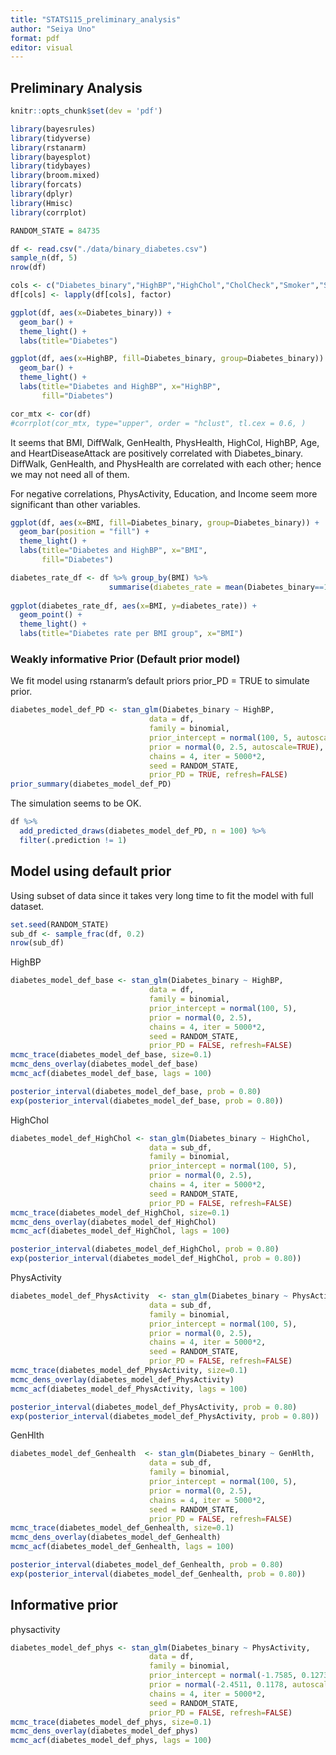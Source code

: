 ```yaml
---
title: "STATS115_preliminary_analysis"
author: "Seiya Uno"
format: pdf
editor: visual
---
```


## Preliminary Analysis
```r
knitr::opts_chunk$set(dev = 'pdf')
```

``` r
library(bayesrules)
library(tidyverse)
library(rstanarm)
library(bayesplot)
library(tidybayes)
library(broom.mixed)
library(forcats)
library(dplyr)
library(Hmisc)
library(corrplot)

RANDOM_STATE = 84735
```

```r
df <- read.csv("./data/binary_diabetes.csv")
sample_n(df, 5)
nrow(df)
```

```r
cols <- c("Diabetes_binary","HighBP","HighChol","CholCheck","Smoker","Stroke","HeartDiseaseorAttack","PhysActivity","Fruits","Veggies","HvyAlcoholConsump","AnyHealthcare","NoDocbcCost","DiffWalk","Sex")
df[cols] <- lapply(df[cols], factor) 
```


```r
ggplot(df, aes(x=Diabetes_binary)) +
  geom_bar() +
  theme_light() +
  labs(title="Diabetes")

ggplot(df, aes(x=HighBP, fill=Diabetes_binary, group=Diabetes_binary)) +
  geom_bar() +
  theme_light() +
  labs(title="Diabetes and HighBP", x="HighBP",
       fill="Diabetes")
```

```r
cor_mtx <- cor(df)
#corrplot(cor_mtx, type="upper", order = "hclust", tl.cex = 0.6, )
```
It seems that BMI, DiffWalk, GenHealth, PhysHealth, HighCol, HighBP, Age, and HeartDiseaseAttack are positively correlated with Diabetes_binary.  DiffWalk, GenHealth, and PhysHealth are correlated with each other; hence we may not need all of them.

For negative correlations, PhysActivity, Education, and Income seem more significant than other variables.

```r
ggplot(df, aes(x=BMI, fill=Diabetes_binary, group=Diabetes_binary)) +
  geom_bar(position = "fill") +
  theme_light() +
  labs(title="Diabetes and HighBP", x="BMI",
       fill="Diabetes")

diabetes_rate_df <- df %>% group_by(BMI) %>% 
                      summarise(diabetes_rate = mean(Diabetes_binary==1))
                      
ggplot(diabetes_rate_df, aes(x=BMI, y=diabetes_rate)) +
  geom_point() +
  theme_light() +
  labs(title="Diabetes rate per BMI group", x="BMI")
```


### Weakly informative Prior (Default prior model)
We fit model using rstanarm's default priors
prior_PD = TRUE to simulate prior.
```r
diabetes_model_def_PD <- stan_glm(Diabetes_binary ~ HighBP,
                               data = df,
                               family = binomial,
                               prior_intercept = normal(100, 5, autoscale=TRUE),
                               prior = normal(0, 2.5, autoscale=TRUE),
                               chains = 4, iter = 5000*2,
                               seed = RANDOM_STATE,
                               prior_PD = TRUE, refresh=FALSE)
prior_summary(diabetes_model_def_PD)
```

The simulation seems to be OK.

```r
df %>% 
  add_predicted_draws(diabetes_model_def_PD, n = 100) %>% 
  filter(.prediction != 1)
```

## Model using default prior
Using subset of data since it takes very long time to fit the model with full dataset.
```r
set.seed(RANDOM_STATE)
sub_df <- sample_frac(df, 0.2)
nrow(sub_df)
```
HighBP
```r
diabetes_model_def_base <- stan_glm(Diabetes_binary ~ HighBP,
                               data = df,
                               family = binomial,
                               prior_intercept = normal(100, 5),
                               prior = normal(0, 2.5),
                               chains = 4, iter = 5000*2,
                               seed = RANDOM_STATE,
                               prior_PD = FALSE, refresh=FALSE)
mcmc_trace(diabetes_model_def_base, size=0.1)
mcmc_dens_overlay(diabetes_model_def_base)
mcmc_acf(diabetes_model_def_base, lags = 100)
```



```r
posterior_interval(diabetes_model_def_base, prob = 0.80)
exp(posterior_interval(diabetes_model_def_base, prob = 0.80))
```
HighChol 
```r
diabetes_model_def_HighChol <- stan_glm(Diabetes_binary ~ HighChol,
                               data = sub_df,
                               family = binomial,
                               prior_intercept = normal(100, 5),
                               prior = normal(0, 2.5),
                               chains = 4, iter = 5000*2,
                               seed = RANDOM_STATE,
                               prior_PD = FALSE, refresh=FALSE)
mcmc_trace(diabetes_model_def_HighChol, size=0.1)
mcmc_dens_overlay(diabetes_model_def_HighChol)
mcmc_acf(diabetes_model_def_HighChol, lags = 100)
```

```r
posterior_interval(diabetes_model_def_HighChol, prob = 0.80)
exp(posterior_interval(diabetes_model_def_HighChol, prob = 0.80))
```

PhysActivity
```r
diabetes_model_def_PhysActivity  <- stan_glm(Diabetes_binary ~ PhysActivity,
                               data = sub_df,
                               family = binomial,
                               prior_intercept = normal(100, 5),
                               prior = normal(0, 2.5),
                               chains = 4, iter = 5000*2,
                               seed = RANDOM_STATE,
                               prior_PD = FALSE, refresh=FALSE)
mcmc_trace(diabetes_model_def_PhysActivity, size=0.1)
mcmc_dens_overlay(diabetes_model_def_PhysActivity)
mcmc_acf(diabetes_model_def_PhysActivity, lags = 100)
```

```r
posterior_interval(diabetes_model_def_PhysActivity, prob = 0.80)
exp(posterior_interval(diabetes_model_def_PhysActivity, prob = 0.80))
```


GenHlth
```r
diabetes_model_def_Genhealth  <- stan_glm(Diabetes_binary ~ GenHlth,
                               data = sub_df,
                               family = binomial,
                               prior_intercept = normal(100, 5),
                               prior = normal(0, 2.5),
                               chains = 4, iter = 5000*2,
                               seed = RANDOM_STATE,
                               prior_PD = FALSE, refresh=FALSE)
mcmc_trace(diabetes_model_def_Genhealth, size=0.1)
mcmc_dens_overlay(diabetes_model_def_Genhealth)
mcmc_acf(diabetes_model_def_Genhealth, lags = 100)
```

```r
posterior_interval(diabetes_model_def_Genhealth, prob = 0.80)
exp(posterior_interval(diabetes_model_def_Genhealth, prob = 0.80))
```


## Informative prior
physactivity
```r
diabetes_model_def_phys <- stan_glm(Diabetes_binary ~ PhysActivity,
                               data = df,
                               family = binomial,
                               prior_intercept = normal(-1.7585, 0.1273, autoscale = FALSE),
                               prior = normal(-2.4511, 0.1178, autoscale = FALSE),
                               chains = 4, iter = 5000*2,
                               seed = RANDOM_STATE,
                               prior_PD = FALSE, refresh=FALSE)
mcmc_trace(diabetes_model_def_phys, size=0.1)
mcmc_dens_overlay(diabetes_model_def_phys)
mcmc_acf(diabetes_model_def_phys, lags = 100)
```


